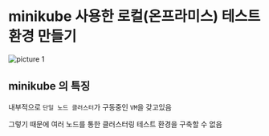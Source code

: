 # minikube 사용한 로컬(온프라미스) 테스트 환경 만들기

![picture 1](./images/minikube-used-local-on-premise-test-environment-creation-1712222740003.png)


## minikube 의 특징

내부적으로 `단일 노드 클러스터`가 구동중인 `VM`을 갖고있음

그렇기 때문에 여러 노드를 통한 클러스터링 테스트 환경을 구축할 수 없음